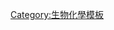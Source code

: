 {{Navbox
| name = 上皮组织蛋白质
| title = [[组织学]]：[[上皮組織]]蛋白質
| listclass = hlist
| titlestyle = background:#e7dcc3
| groupstyle = background-color: AntiqueWhite

| group1 = 側邊/[[细胞连接]]
| list1 =

* [[细胞黏附分子]]：[[黏着小帶]]
** [[钙黏蛋白]]
* [[橋粒]]
** [[桥粒黏蛋白]]

* [[离子通道]]：[[间隙连接]]/[[连接蛋白]]
** [[连接蛋白]]

* [[细胞骨架]]：[[橋粒]] 
** {{tsl|en|Desmoplakin||Desmoplakin}}
** {{tsl|en|Plakoglobin||Plakoglobin}}
** [[张力原纤维]]

* 其它[[膜蛋白质]]：[[紧密连接]] 
** {{tsl|en|Claudin||Claudin}}
** {{tsl|en|Occludin||Occludin}}
** {{tsl|en|MARVELD2||MARVELD2}}

| group2 = 基礎/[[细胞连接]]
| list2 =
* {{tsl|en|Basal lamina||Basal lamina}}
* {{tsl|en|Hemidesmosome||Hemidesmosome}}/[[张力原纤维]]
* {{tsl|en|Focal adhesion||Focal adhesion}}
* {{tsl|en|Costamere||Costamere}}

| group3 = 頂點的
| list3 =
* [[纖毛]]/{{tsl|en|Kinocilium||Kinocilium}}
* [[微绒毛]]/{{tsl|en|Stereocilia||Stereocilia}}（{{tsl|en|STRC||STRC}}）

| belowstyle = background-color: Linen
| below = {{Cell navs}}

}}<noinclude>
{{collapsible option |statename=optional}}
[[Category:生物化學模板]]
</noinclude>
